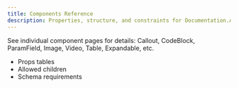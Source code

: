```yaml
---
title: Components Reference
description: Properties, structure, and constraints for Documentation.AI components
---
```


See individual component pages for details: Callout, CodeBlock, ParamField, Image, Video, Table, Expandable, etc.

- Props tables
- Allowed children
- Schema requirements

